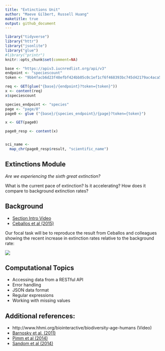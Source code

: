 ```yaml
---
title: "Extinctions Unit"
author: "Maeve Gilbert, Russell Huang"
maketitle: true
output: github_document
---
```




```r
library("tidyverse")
library("httr")
library("jsonlite")
library("glue")
#library("printr")
knitr::opts_chunk$set(comment=NA)
```


```r
base <- "https://apiv3.iucnredlist.org/api/v3"
endpoint <- "speciescount"
token <- "9bb4facb6d23f48efbf424bb05c0c1ef1cf6f468393bc745d42179ac4aca5fee"

req <- GET(glue("{base}/{endpoint}?token={token}"))
x <- content(req)
x$speciescount
```

```r
species_endpoint <- "species"
page <- "page/0"
page0 <- glue ("{base}/{species_endpoint}/{page}?token={token}")
```


```r
x <- GET(page0)
```

```r
page0_resp <- content(x)


sci_name <-
  map_chr(page0_resp$result, "scientific_name")
```


## Extinctions Module

_Are we experiencing the sixth great extinction?_  

What is the current pace of extinction? Is it accelerating? How does it compare to background extinction rates?

## Background

- [Section Intro Video](https://youtu.be/QsH6ytm89GI)
- [Ceballos et al (2015)](http://doi.org/10.1126/sciadv.1400253)

Our focal task will be to reproduce the result from Ceballos and colleagues showing the recent increase in extinction rates relative to the background rate:

![](https://espm-157.carlboettiger.info/img/extinctions.jpg)


## Computational Topics

- Accessing data from a RESTful API
- Error handling
- JSON data format
- Regular expressions
- Working with missing values

## Additional references:

- http://www.hhmi.org/biointeractive/biodiversity-age-humans (Video)
- [Barnosky et al. (2011)](http://doi.org/10.1038/nature09678)
- [Pimm et al (2014)](http://doi.org/10.1126/science.1246752)
- [Sandom et al (2014)](http://dx.doi.org/10.1098/rspb.2013.3254)




